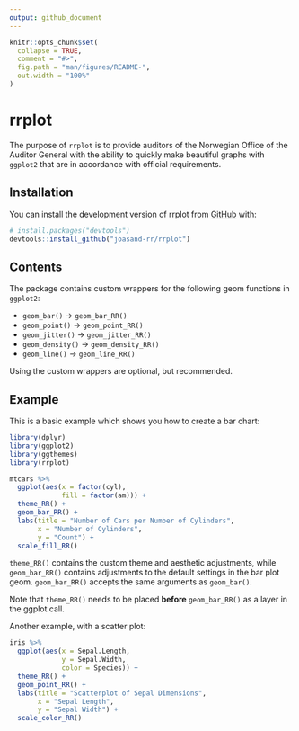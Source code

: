 ```yaml
---
output: github_document
---
```


<!-- README.md is generated from README.Rmd. Please edit that file -->

```r
knitr::opts_chunk$set(
  collapse = TRUE,
  comment = "#>",
  fig.path = "man/figures/README-",
  out.width = "100%"
)
```

# rrplot

<!-- badges: start -->
<!-- badges: end -->

The purpose of `rrplot` is to provide auditors of the Norwegian Office of the Auditor General with the ability to quickly make beautiful graphs with `ggplot2` that are in accordance with official requirements.

## Installation

You can install the development version of rrplot from [GitHub](https://github.com/) with:

``` r
# install.packages("devtools")
devtools::install_github("joasand-rr/rrplot")
```

## Contents

The package contains custom wrappers for the following geom functions in `ggplot2`:

* `geom_bar()` -> `geom_bar_RR()` 
* `geom_point()` -> `geom_point_RR()` 
* `geom_jitter()` -> `geom_jitter_RR()` 
* `geom_density()` -> `geom_density_RR()` 
* `geom_line()` -> `geom_line_RR()` 

Using the custom wrappers are optional, but recommended. 

## Example

This is a basic example which shows you how to create a bar chart:

```r
library(dplyr)
library(ggplot2)
library(ggthemes)
library(rrplot)

mtcars %>% 
  ggplot(aes(x = factor(cyl),
             fill = factor(am))) +
  theme_RR() +
  geom_bar_RR() +
  labs(title = "Number of Cars per Number of Cylinders", 
       x = "Number of Cylinders", 
       y = "Count") +
  scale_fill_RR()

```

`theme_RR()` contains the custom theme and aesthetic adjustments, while `geom_bar_RR()` contains adjustments to the default settings in the bar plot geom. `geom_bar_RR()` accepts the same arguments as `geom_bar()`.

Note that `theme_RR()` needs to be placed **before** `geom_bar_RR()` as a layer in the ggplot call.

Another example, with a scatter plot:

```r

iris %>% 
  ggplot(aes(x = Sepal.Length, 
             y = Sepal.Width, 
             color = Species)) +
  theme_RR() +
  geom_point_RR() +
  labs(title = "Scatterplot of Sepal Dimensions", 
       x = "Sepal Length", 
       y = "Sepal Width") +
  scale_color_RR()

```


